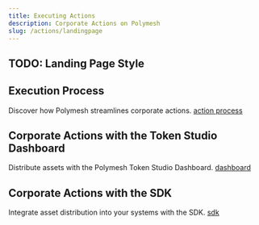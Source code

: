 ```yaml
---
title: Executing Actions
description: Corporate Actions on Polymesh
slug: /actions/landingpage
---
```


## TODO: Landing Page Style

## Execution Process

Discover how Polymesh streamlines corporate actions. [action process](/actions/introduction)

## Corporate Actions with the Token Studio Dashboard

Distribute assets with the Polymesh Token Studio Dashboard. [dashboard](/actions/dashboard)

## Corporate Actions with the SDK

Integrate asset distribution into your systems with the SDK. [sdk](/actions/sdk)


